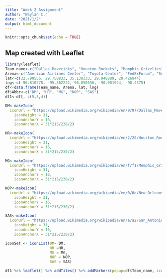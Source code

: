 ```yaml
---
title: "Week 2 Assignment"
author: "Waylan C."
date: "2021/1/2"
output: html_document
---
```


```r
knitr::opts_chunk$set(echo = TRUE)
```

## Map created with Leaflet

```r
library(leaflet)
Team_name<-c("Dallas Mavericks", "Houston Rockets", "Memphis Grizzlies", "New Orleans Pelicans", "San Antonio Spurs")
Arena<-c("American Airlines Center", "Toyota Center", "FedExForum", "Smoothie King Center", "AT&T Center")
lat<-c(32.790556, 29.750833, 35.138333, 29.948889, 29.426944)
lng<-c(-96.810278, -95.362222,-90.050556, -90.081944, -98.4375)
df<-data.frame(Team_name, Arena, lat, lng)
df$Abbr<-c("DM", "HR", "MG", "NOP", "SAS")
df1<-df[, c(5,3,4)]

DM<-makeIcon(
  iconUrl = "https://upload.wikimedia.org/wikipedia/en/9/97/Dallas_Mavericks_logo.svg", iconWidth = 31*215/230,
    iconHeight = 31, 
    iconAnchorY = 16,
    iconAnchorX = 31*215/230/2)

HR<-makeIcon(
  iconUrl = "https://upload.wikimedia.org/wikipedia/en/2/28/Houston_Rockets.svg", iconWidth = 31*215/230,
    iconHeight = 31, 
    iconAnchorY = 16,
    iconAnchorX = 31*215/230/2)

MG<-makeIcon(
  iconUrl = "https://upload.wikimedia.org/wikipedia/en/f/f1/Memphis_Grizzlies.svg", iconWidth = 31*215/230,
    iconHeight = 31, 
    iconAnchorY = 16,
    iconAnchorX = 31*215/230/2)

NOP<-makeIcon(
  iconUrl = "https://upload.wikimedia.org/wikipedia/en/0/0d/New_Orleans_Pelicans_logo.svg", iconWidth = 31*215/230,
    iconHeight = 31, 
    iconAnchorY = 16,
    iconAnchorX = 31*215/230/2)

SAS<-makeIcon(
  iconUrl = "https://upload.wikimedia.org/wikipedia/en/a/a2/San_Antonio_Spurs.svg", iconWidth = 31*215/230,
    iconHeight = 31, 
    iconAnchorY = 16,
    iconAnchorX = 31*215/230/2)

iconSet <- iconList(DM= DM,
                    HR =HR, 
                    MG = MG,
                    NOP = NOP,
                    SAS = SAS)

df1 %>% leaflet() %>% addTiles() %>% addMarkers(popup=df$Team_name, icon=~iconSet[Abbr])
```